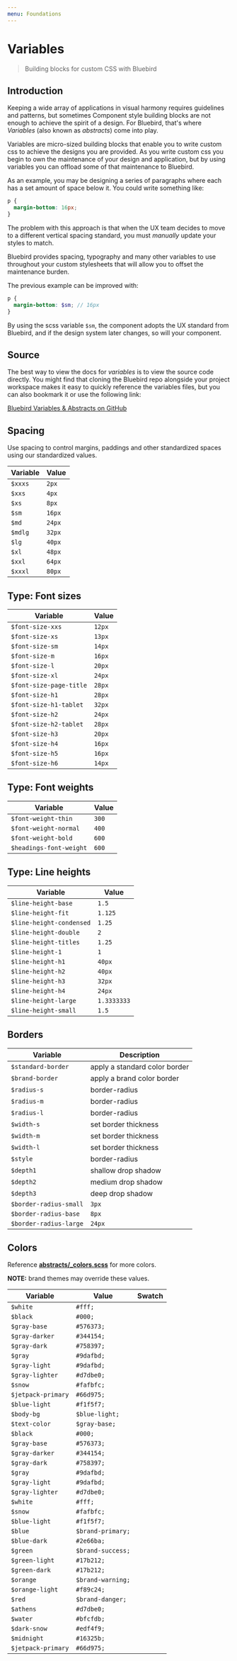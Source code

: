```yaml
---
menu: Foundations
---
```



# Variables

> Building blocks for custom CSS with Bluebird

## Introduction

Keeping a wide array of applications in visual harmony requires guidelines and patterns, but sometimes Component style building blocks are not enough to achieve the spirit of a design. For Bluebird, that's where _Variables_ (also known as _abstracts_) come into play.

Variables are micro-sized building blocks that enable you to write custom css to achieve the designs you are provided. As you write custom css you begin to own the maintenance of your design and application, but by using variables you can offload some of that maintenance to Bluebird.

As an example, you may be designing a series of paragraphs where each has a set amount of space below it. You could write something like:

```scss
p {
  margin-bottom: 16px;
}
```

The problem with this approach is that when the UX team decides to move to a different vertical spacing standard, you must _manually_ update your styles to match.

Bluebird provides spacing, typography and many other variables to use throughout your custom stylesheets that will allow you to offset the maintenance burden.

The previous example can be improved with:

```scss
p {
  margin-bottom: $sm; // 16px
}
```

By using the scss variable `$sm`, the component adopts the UX standard from Bluebird, and if the design system later changes, so will your component.

## Source

The best way to view the docs for _variables_ is to view the source code directly. You might find that cloning the Bluebird repo alongside your project workspace makes it easy to quickly reference the variables files, but you can also bookmark it or use the following link:

[Bluebird Variables & Abstracts on GitHub](https://github.com/enduranceinternational/bluebird/tree/master/packages/bluebird/src/abstracts)

## Spacing

Use spacing to control margins, paddings and other standardized spaces using our standardized values.

| Variable | Value  |
| -------- | ------ |
| `$xxxs`  | `2px`  |
| `$xxs`   | `4px`  |
| `$xs`    | `8px`  |
| `$sm`    | `16px` |
| `$md`    | `24px` |
| `$mdlg`  | `32px` |
| `$lg`    | `40px` |
| `$xl`    | `48px` |
| `$xxl`   | `64px` |
| `$xxxl`  | `80px` |

## Type: Font sizes

| Variable                | Value  |
| ----------------------- | ------ |
| `$font-size-xxs`        | `12px` |
| `$font-size-xs`         | `13px` |
| `$font-size-sm`         | `14px` |
| `$font-size-m`          | `16px` |
| `$font-size-l`          | `20px` |
| `$font-size-xl`         | `24px` |
| `$font-size-page-title` | `28px` |
| `$font-size-h1`         | `28px` |
| `$font-size-h1-tablet`  | `32px` |
| `$font-size-h2`         | `24px` |
| `$font-size-h2-tablet`  | `28px` |
| `$font-size-h3`         | `20px` |
| `$font-size-h4`         | `16px` |
| `$font-size-h5`         | `16px` |
| `$font-size-h6`         | `14px` |

## Type: Font weights

| Variable                | Value |
| ----------------------- | ----- |
| `$font-weight-thin`     | `300` |
| `$font-weight-normal`   | `400` |
| `$font-weight-bold`     | `600` |
| `$headings-font-weight` | `600` |

## Type: Line heights

| Variable                 | Value       |
| ------------------------ | ----------- |
| `$line-height-base`      | `1.5`       |
| `$line-height-fit`       | `1.125`     |
| `$line-height-condensed` | `1.25`      |
| `$line-height-double`    | `2`         |
| `$line-height-titles`    | `1.25`      |
| `$line-height-1`         | `1`         |
| `$line-height-h1`        | `40px`      |
| `$line-height-h2`        | `40px`      |
| `$line-height-h3`        | `32px`      |
| `$line-height-h4`        | `24px`      |
| `$line-height-large`     | `1.3333333` |
| `$line-height-small`     | `1.5`       |

## Borders

| Variable               | Description                   |
| ---------------------- | ----------------------------- |
| `$standard-border`     | apply a standard color border |
| `$brand-border`        | apply a brand color border    |
| `$radius-s`            | border-radius                 |
| `$radius-m`            | border-radius                 |
| `$radius-l`            | border-radius                 |
| `$width-s`             | set border thickness          |
| `$width-m`             | set border thickness          |
| `$width-l`             | set border thickness          |
| `$style`               | border-radius                 |
| `$depth1`              | shallow drop shadow           |
| `$depth2`              | medium drop shadow            |
| `$depth3`              | deep drop shadow              |
| `$border-radius-small` | `3px`                         |
| `$border-radius-base`  | `8px`                         |
| `$border-radius-large` | `24px`                        |

## Colors

Reference **[abstracts/\_colors.scss](https://github.com/enduranceinternational/bluebird/tree/master/packages/bluebird/src/abstracts/_colors.scss)** for more colors.

**NOTE:** brand themes may override these values.

| Variable           | Value             | Swatch                     |
| ------------------ | ----------------- | -------------------------- |
| `$white`           | `#fff;`           | <Swatch color="#fff" />    |
| `$black`           | `#000;`           | <Swatch color="#000" />    |
| `$gray-base`       | `#576373;`        | <Swatch color="#576373" /> |
| `$gray-darker`     | `#344154;`        | <Swatch color="#344154" /> |
| `$gray-dark`       | `#758397;`        | <Swatch color="#758397" /> |
| `$gray`            | `#9dafbd;`        | <Swatch color="#9dafbd" /> |
| `$gray-light`      | `#9dafbd;`        | <Swatch color="#9dafbd" /> |
| `$gray-lighter`    | `#d7dbe0;`        | <Swatch color="#d7dbe0" /> |
| `$snow`            | `#fafbfc;`        | <Swatch color="#fafbfc" /> |
| `$jetpack-primary` | `#66d975;`        | <Swatch color="#66d975" /> |
| `$blue-light`      | `#f1f5f7;`        | <Swatch color="#f1f5f7" /> |
| `$body-bg`         | `$blue-light;`    |                            |
| `$text-color`      | `$gray-base;`     |                            |
| `$black`           | `#000;`           | <Swatch color="#000" />    |
| `$gray-base`       | `#576373;`        | <Swatch color="#576373" /> |
| `$gray-darker`     | `#344154;`        | <Swatch color="#344154" /> |
| `$gray-dark`       | `#758397;`        | <Swatch color="#758397" /> |
| `$gray`            | `#9dafbd;`        | <Swatch color="#9dafbd" /> |
| `$gray-light`      | `#9dafbd;`        | <Swatch color="#9dafbd" /> |
| `$gray-lighter`    | `#d7dbe0;`        | <Swatch color="#d7dbe0" /> |
| `$white`           | `#fff;`           | <Swatch color="#fff" />    |
| `$snow`            | `#fafbfc;`        | <Swatch color="#fafbfc" /> |
| `$blue-light`      | `#f1f5f7;`        | <Swatch color="#f1f5f7" /> |
| `$blue`            | `$brand-primary;` |                            |
| `$blue-dark`       | `#2e66ba;`        | <Swatch color="#2e66ba" /> |
| `$green`           | `$brand-success;` |                            |
| `$green-light`     | `#17b212;`        | <Swatch color="#17b212" /> |
| `$green-dark`      | `#17b212;`        | <Swatch color="#17b212" /> |
| `$orange`          | `$brand-warning;` |                            |
| `$orange-light`    | `#f89c24;`        | <Swatch color="#f89c24" /> |
| `$red`             | `$brand-danger;`  |                            |
| `$athens`          | `#d7dbe0;`        | <Swatch color="#d7dbe0" /> |
| `$water`           | `#bfcfdb;`        | <Swatch color="#bfcfdb" /> |
| `$dark-snow`       | `#edf4f9;`        | <Swatch color="#edf4f9" /> |
| `$midnight`        | `#16325b;`        | <Swatch color="#16325b" /> |
| `$jetpack-primary` | `#66d975;`        | <Swatch color="#66d975" /> |

